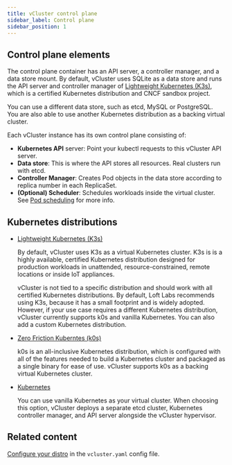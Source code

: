 ```yaml
---
title: vCluster control plane
sidebar_label: Control plane
sidebar_position: 1
---
```


## Control plane elements

The control plane container has an API server, a controller manager, and a data store mount. By default, vCluster uses SQLite as a data store and runs the API server and controller manager of [Lightweight Kubernetes (K3s)](https://k3s.io/), which is a certified Kubernetes distribution and CNCF sandbox project. 

You can use a different data store, such as etcd, MySQL or PostgreSQL. You are also able to use another Kubernetes distribution as a backing virtual cluster.

Each vCluster instance has its own control plane consisting of:

- **Kubernetes API** server: Point your kubectl requests to this vCluster API server.
- **Data store**: This is where the API stores all resources. Real clusters run with etcd.
- **Controller Manager**: Creates Pod objects in the data store according to replica number in each ReplicaSet.
- **(Optional) Scheduler**: Schedules workloads inside the virtual cluster. See [Pod scheduling](/architecture/scheduling.mdx) for more info.


## Kubernetes distributions

- [Lightweight Kubernetes (K3s)](https://k3s.io/)

  By default, vCluster uses K3s as a virtual Kubernetes cluster. K3s is is a highly available, certified Kubernetes distribution designed for production workloads in unattended, resource-constrained, remote locations or inside IoT appliances.

  vCluster is not tied to a specific distribution and should work with all certified Kubernetes distributions. By default, Loft Labs recommends using K3s, because it has a small footprint and is widely adopted. However, if your use case requires a different Kubernetes distribution, vCluster currently  supports k0s and vanilla Kubernetes. You can also add a custom Kubernetes distribution.

- [Zero Friction Kuberntes (k0s)](https://k0sproject.io/)

  k0s is an all-inclusive Kubernetes distribution, which is configured with all of the features needed to build a Kubernetes cluster and packaged as a single binary for ease of use. vCluster supports k0s as a backing virtual Kubernetes cluster.

- [Kubernetes](https://kubernetes.io/)

  You can use vanilla Kubernetes as your virtual cluster. When choosing this option, vCluster deploys a separate etcd cluster, Kubernetes controller manager, and API server alongside the vCluster hypervisor.

## Related content

[Configure your distro](/vcluster-yaml/control-plane/components/distro/README.mdx) in the `vcluster.yaml` config file.